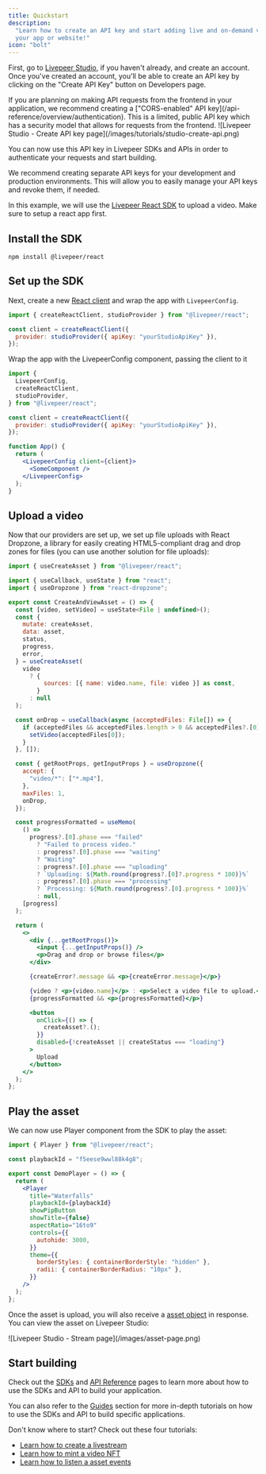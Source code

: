 ```yaml
---
title: Quickstart
description:
  "Learn how to create an API key and start adding live and on-demand video to
  your app or website!"
icon: "bolt"
---
```


First, go to [Livepeer Studio](https://livepeer.studio), if you haven't already,
and create an account. Once you've created an account, you'll be able to create
an API key by clicking on the "Create API Key" button on Developers page.

<Warning>
  If you are planning on making API requests from the frontend in your
  application, we recommend creating a ["CORS-enabled" API
  key](/api-reference/overview/authentication). This is a limited, public API
  key which has a security model that allows for requests from the frontend.
</Warning>

<Frame>
  ![Livepeer Studio - Create API key
  page](/images/tutorials/studio-create-api.png)
</Frame>

You can now use this API key in Livepeer SDKs and APIs in order to authenticate
your requests and start building.

<Info>
  We recommend creating separate API keys for your development and production
  environments. This will allow you to easily manage your API keys and revoke
  them, if needed.
</Info>

In this example, we will use the
[Livepeer React SDK](/sdks/livepeer-react/getting-started) to upload a video. Make
sure to setup a react app first.

## Install the SDK

```
npm install @livepeer/react
```

## Set up the SDK

Next, create a new [React client](/sdks/livepeer-react/getting-started) and wrap
the app with `LivepeerConfig`.

```jsx
import { createReactClient, studioProvider } from "@livepeer/react";

const client = createReactClient({
  provider: studioProvider({ apiKey: "yourStudioApiKey" }),
});
```

Wrap the app with the LivepeerConfig component, passing the client to it

```jsx
import {
  LivepeerConfig,
  createReactClient,
  studioProvider,
} from "@livepeer/react";

const client = createReactClient({
  provider: studioProvider({ apiKey: "yourStudioApiKey" }),
});

function App() {
  return (
    <LivepeerConfig client={client}>
      <SomeComponent />
    </LivepeerConfig>
  );
}
```

## Upload a video

Now that our providers are set up, we set up file uploads with React Dropzone, a
library for easily creating HTML5-compliant drag and drop zones for files (you
can use another solution for file uploads):

```jsx
import { useCreateAsset } from "@livepeer/react";

import { useCallback, useState } from "react";
import { useDropzone } from "react-dropzone";

export const CreateAndViewAsset = () => {
  const [video, setVideo] = useState<File | undefined>();
  const {
    mutate: createAsset,
    data: asset,
    status,
    progress,
    error,
  } = useCreateAsset(
    video
      ? {
          sources: [{ name: video.name, file: video }] as const,
        }
      : null
  );

  const onDrop = useCallback(async (acceptedFiles: File[]) => {
    if (acceptedFiles && acceptedFiles.length > 0 && acceptedFiles?.[0]) {
      setVideo(acceptedFiles[0]);
    }
  }, []);

  const { getRootProps, getInputProps } = useDropzone({
    accept: {
      "video/*": ["*.mp4"],
    },
    maxFiles: 1,
    onDrop,
  });

  const progressFormatted = useMemo(
    () =>
      progress?.[0].phase === "failed"
        ? "Failed to process video."
        : progress?.[0].phase === "waiting"
        ? "Waiting"
        : progress?.[0].phase === "uploading"
        ? `Uploading: ${Math.round(progress?.[0]?.progress * 100)}%`
        : progress?.[0].phase === "processing"
        ? `Processing: ${Math.round(progress?.[0].progress * 100)}%`
        : null,
    [progress]
  );

  return (
    <>
      <div {...getRootProps()}>
        <input {...getInputProps()} />
        <p>Drag and drop or browse files</p>
      </div>

      {createError?.message && <p>{createError.message}</p>}

      {video ? <p>{video.name}</p> : <p>Select a video file to upload.</p>}
      {progressFormatted && <p>{progressFormatted}</p>}

      <button
        onClick={() => {
          createAsset?.();
        }}
        disabled={!createAsset || createStatus === "loading"}
      >
        Upload
      </button>
    </>
  );
};
```

## Play the asset

We can now use Player component from the SDK to play the asset:

```jsx
import { Player } from "@livepeer/react";

const playbackId = "f5eese9wwl88k4g8";

export const DemoPlayer = () => {
  return (
    <Player
      title="Waterfalls"
      playbackId={playbackId}
      showPipButton
      showTitle={false}
      aspectRatio="16to9"
      controls={{
        autohide: 3000,
      }}
      theme={{
        borderStyles: { containerBorderStyle: "hidden" },
        radii: { containerBorderRadius: "10px" },
      }}
    />
  );
};
```

Once the asset is upload, you will also receive a
[asset object](/api-reference/asset/upload) in response. You can view the asset
on Livepeer Studio:

<Frame>![Livepeer Studio - Stream page](/images/asset-page.png)</Frame>

## Start building

Check out the [SDKs](/sdks/introduction) and
[API Reference](/api-reference/overview/introduction) pages to learn more about
how to use the SDKs and API to build your application.

You can also refer to the [Guides](/developers/guides/overview) section for more
in-depth tutorials on how to use the SDKs and API to build specific
applications.

Don't know where to start? Check out these four tutorials:

- [Learn how to create a livestream](/developers/guides/create-livestream)
- [Learn how to mint a video NFT](/developers/guides/mint-video-nft)
- [Learn how to listen a asset events](/developers/guides/listen-to-asset-events)
